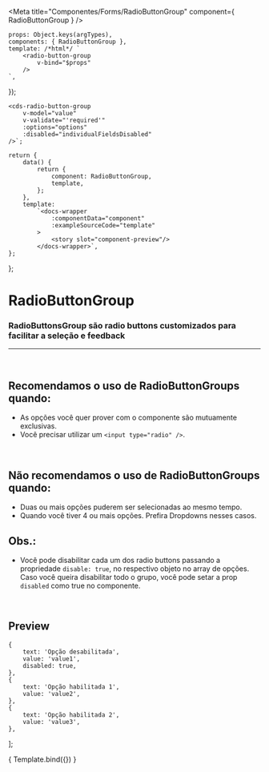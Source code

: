 
<Meta
	title="Componentes/Forms/RadioButtonGroup"
	component={ RadioButtonGroup }
/>

	props: Object.keys(argTypes),
	components: { RadioButtonGroup },
	template: /*html*/ `
		<radio-button-group
			v-bind="$props" 
		/>
	`,
});

	<cds-radio-button-group
		v-model="value"
		v-validate="'required'"
		:options="options"
		:disabled="individualFieldsDisabled"
	/>`;

	return {
		data() {
			return {
				component: RadioButtonGroup,
				template,
			};
		},
		template:
			`<docs-wrapper
				:componentData="component"
				:exampleSourceCode="template"				
			>
				<story slot="component-preview"/>
			</docs-wrapper>`,
	};
};

# RadioButtonGroup

### RadioButtonsGroup são radio buttons customizados para facilitar a seleção e feedback
---
<br />

## Recomendamos o uso de RadioButtonGroups quando:
- As opções você quer prover com o componente são mutuamente exclusivas.
- Você precisar utilizar um ```<input type="radio" />```.

<br />

## Não recomendamos o uso de RadioButtonGroups quando:
- Duas ou mais opções puderem ser selecionadas ao mesmo tempo.
- Quando você tiver 4 ou mais opções. Prefira Dropdowns nesses casos.

## Obs.:
- Você pode disabilitar cada um dos radio buttons passando a propriedade ```disable: true```, no respectivo objeto
no array de opções. Caso você queira disabilitar todo o grupo, você pode setar a prop ```disabled``` como true no componente.

<br />

## Preview

	{
		text: 'Opção desabilitada',
		value: 'value1',
		disabled: true,
	},
	{
		text: 'Opção habilitada 1',
		value: 'value2',
	},
	{
		text: 'Opção habilitada 2',
		value: 'value3',
	},
];

<Canvas>
	<Story
		name="Radio button group"
		decorators={[docsDecorator]}
		args={{
			options,
			value,
			disabled: false,
			inline: false,
		}}
	>
		{ Template.bind({}) }
	</Story>
</Canvas>

<ArgsTable story="Radio button group" />